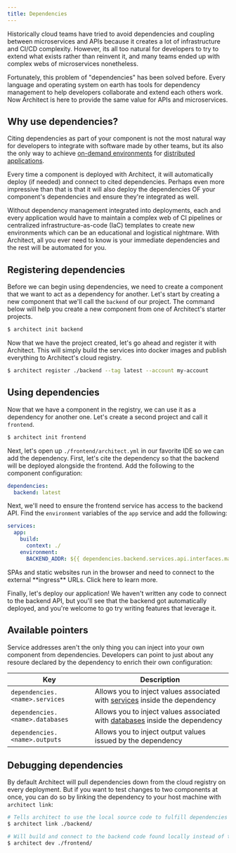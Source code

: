 ```yaml
---
title: Dependencies
---
```


Historically cloud teams have tried to avoid dependencies and coupling between microservices and APIs
because it creates a lot of infrastructure and CI/CD complexity. However, its all too natural for
developers to try to extend what exists rather than reinvent it, and many teams ended up with complex
webs of microservices nonetheless. 

Fortunately, this problem of "dependencies" has been solved before. Every language and operating system
on earth has tools for dependency management to help developers collaborate and extend each others work.
Now Architect is here to provide the same value for APIs and microservices.

## Why use dependencies?

Citing dependencies as part of your component is not the most natural way for developers to integrate with
software made by other teams, but its also the only way to achieve [on-demand environments](/environments/pull-request)
for [distributed applications](/architecture/microservices).

Every time a component is deployed with Architect, it will automatically deploy (if needed) and connect to
cited dependencies. Perhaps even more impressive than that is that it will also deploy the dependencies OF your
component's dependencies and ensure they're integrated as well.

Without dependency management integrated into deployments, each and every application would have to maintain a
complex web of CI pipelines or centralized infrastructure-as-code (IaC) templates to create new environments which
can be an educational and logistical nightmare. With Architect, all you ever need to know is your immediate dependencies
and the rest will be automated for you.

## Registering dependencies

Before we can begin using dependencies, we need to create a component that we want to act as a dependency for another.
Let's start by creating a new component that we'll call the `backend` of our project. The command below will help you
create a new component from one of Architect's starter projects.

```sh
$ architect init backend
```

Now that we have the project created, let's go ahead and register it with Architect. This will simply build the services
into docker images and publish everything to Architect's cloud registry.

```sh
$ architect register ./backend --tag latest --account my-account
```

## Using dependencies

Now that we have a component in the registry, we can use it as a dependency for another one. Let's create a second project
and call it `frontend`.

```sh
$ architect init frontend
```

Next, let's open up `./frontend/architect.yml` in our favorite IDE so we can add the dependency. First, let's cite the dependency
so that the backend will be deployed alongside the frontend. Add the following to the component configuration:

```yaml architect.yml
dependencies:
  backend: latest
```

Next, we'll need to ensure the frontend service has access to the backend API. Find the `environment` variables of the `app` service
and add the following:

```yaml architect.yml
services:
  app:
    build:
      context: ./
    environment:
      BACKEND_ADDR: ${{ dependencies.backend.services.api.interfaces.main.url }}
```

<Card title="SPAs and single page apps" icon="link" href="/architecture/static-websites">
  SPAs and static websites run in the browser and need to connect to the external **ingress** URLs. Click here to learn more.
</Card>

Finally, let's deploy our application! We haven't written any code to connect to the backend API, but you'll see that the
backend got automatically deployed, and you're welcome to go try writing features that leverage it. 

## Available pointers

Service addresses aren't the only thing you can inject into your own component from dependencies. Developers can
point to just about any resoure declared by the dependency to enrich their own configuration:

| Key                             | Description                                        |
| ------------------------------- | -------------------------------------------------- |
| `dependencies.<name>.services`  | Allows you to inject values associated with [services](/components/services) inside the dependency  |
| `dependencies.<name>.databases` | Allows you to inject values associated with [databases](/components/databases) inside the dependency |
| `dependencies.<name>.outputs`   | Allows you to inject output values issued by the dependency |

## Debugging dependencies

By default Architect will pull dependencies down from the cloud registry on every deployment. But if you want to test changes to
two components at once, you can do so by linking the dependency to your host machine with `architect link`:

```sh
# Tells architect to use the local source code to fulfill dependencies on the `backend`
$ architect link ./backend/

# Will build and connect to the backend code found locally instead of the docker images pulled from Architect Cloud
$ architect dev ./frontend/
```